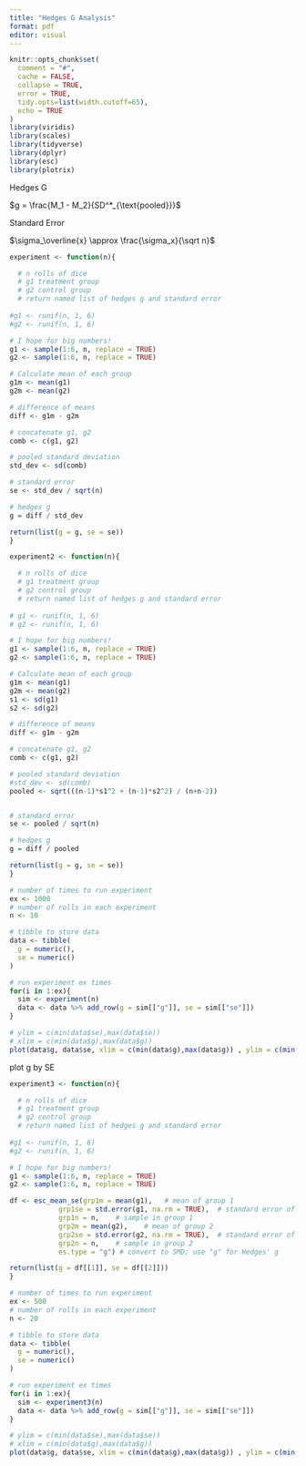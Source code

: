 ---
title: "Hedges G Analysis"
format: pdf
editor: visual
---

```{r, include = FALSE}
knitr::opts_chunk$set(
  comment = "#", 
  cache = FALSE,  
  collapse = TRUE,
  error = TRUE,
  tidy.opts=list(width.cutoff=65),
  echo = TRUE
)
library(viridis)
library(scales)
library(tidyverse)
library(dplyr)
library(esc)
library(plotrix)
```

Hedges G

$g = \frac{M_1 - M_2}{SD^*_{\text{pooled}}}$

Standard Error

$\sigma_\overline{x} \approx \frac{\sigma_x}{\sqrt n}$

```{r}
experiment <- function(n){

  # n rolls of dice
  # g1 treatment group
  # g2 control group
  # return named list of hedges g and standard error
  
#g1 <- runif(n, 1, 6)
#g2 <- runif(n, 1, 6)

# I hope for big numbers!
g1 <- sample(1:6, n, replace = TRUE)
g2 <- sample(1:6, n, replace = TRUE)

# Calculate mean of each group
g1m <- mean(g1)
g2m <- mean(g2)

# difference of means
diff <- g1m - g2m

# concatenate g1, g2
comb <- c(g1, g2)

# pooled standard deviation
std_dev <- sd(comb)

# standard error
se <- std_dev / sqrt(n)

# hedges g
g = diff / std_dev

return(list(g = g, se = se))
}

```

```{r}
experiment2 <- function(n){

  # n rolls of dice
  # g1 treatment group
  # g2 control group
  # return named list of hedges g and standard error
  
# g1 <- runif(n, 1, 6)
# g2 <- runif(n, 1, 6)

# I hope for big numbers!
g1 <- sample(1:6, n, replace = TRUE)
g2 <- sample(1:6, n, replace = TRUE)

# Calculate mean of each group
g1m <- mean(g1)
g2m <- mean(g2)
s1 <- sd(g1)
s2 <- sd(g2)

# difference of means
diff <- g1m - g2m

# concatenate g1, g2
comb <- c(g1, g2)

# pooled standard deviation
#std_dev <- sd(comb)
pooled <- sqrt(((n-1)*s1^2 + (n-1)*s2^2) / (n+n-2))


# standard error
se <- pooled / sqrt(n)

# hedges g
g = diff / pooled

return(list(g = g, se = se))
}
```

```{r, echo=FALSE, cache=TRUE}
# number of times to run experiment
ex <- 1000
# number of rolls in each experiment
n <- 10

# tibble to store data
data <- tibble(
  g = numeric(),
  se = numeric()
)

# run experiment ex times
for(i in 1:ex){
  sim <- experiment(n)
  data <- data %>% add_row(g = sim[["g"]], se = sim[["se"]])
}
```

```{r, cache=TRUE}
# ylim = c(min(data$se),max(data$se))
# xlim = c(min(data$g),max(data$g))
plot(data$g, data$se, xlim = c(min(data$g),max(data$g)) , ylim = c(min(data$se),max(data$se)), pch = 19, col = alpha("black", .25))
```

plot g by SE

```{r}
experiment3 <- function(n){

  # n rolls of dice
  # g1 treatment group
  # g2 control group
  # return named list of hedges g and standard error
  
#g1 <- runif(n, 1, 6)
#g2 <- runif(n, 1, 6)

# I hope for big numbers!
g1 <- sample(1:6, n, replace = TRUE)
g2 <- sample(1:6, n, replace = TRUE)

df <- esc_mean_se(grp1m = mean(g1),   # mean of group 1
            grp1se = std.error(g1, na.rm = TRUE),  # standard error of group 1
            grp1n = n,    # sample in group 1
            grp2m = mean(g2),    # mean of group 2
            grp2se = std.error(g2, na.rm = TRUE),  # standard error of group 2
            grp2n = n,    # sample in group 2
            es.type = "g") # convert to SMD; use "g" for Hedges' g

return(list(g = df[[1]], se = df[[2]]))
}
```

```{r, echo=FALSE, cache=TRUE}
# number of times to run experiment
ex <- 500
# number of rolls in each experiment
n <- 20

# tibble to store data
data <- tibble(
  g = numeric(),
  se = numeric()
)

# run experiment ex times
for(i in 1:ex){
  sim <- experiment3(n)
  data <- data %>% add_row(g = sim[["g"]], se = sim[["se"]])
}
```

```{r}
# ylim = c(min(data$se),max(data$se))
# xlim = c(min(data$g),max(data$g))
plot(data$g, data$se, xlim = c(min(data$g),max(data$g)) , ylim = c(min(data$se),max(data$se)), pch = 19, col = alpha("black", .25))
```
